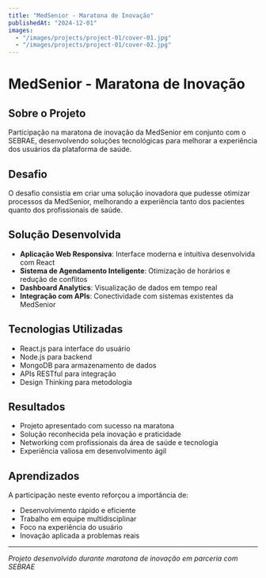 ```yaml
---
title: "MedSenior - Maratona de Inovação"
publishedAt: "2024-12-01"
images:
  - "/images/projects/project-01/cover-01.jpg"
  - "/images/projects/project-01/cover-02.jpg"
---
```


# MedSenior - Maratona de Inovação

## Sobre o Projeto

Participação na maratona de inovação da MedSenior em conjunto com o SEBRAE, desenvolvendo soluções tecnológicas para melhorar a experiência dos usuários da plataforma de saúde.

## Desafio

O desafio consistia em criar uma solução inovadora que pudesse otimizar processos da MedSenior, melhorando a experiência tanto dos pacientes quanto dos profissionais de saúde.

## Solução Desenvolvida

- **Aplicação Web Responsiva**: Interface moderna e intuitiva desenvolvida com React
- **Sistema de Agendamento Inteligente**: Otimização de horários e redução de conflitos
- **Dashboard Analytics**: Visualização de dados em tempo real
- **Integração com APIs**: Conectividade com sistemas existentes da MedSenior

## Tecnologias Utilizadas

- React.js para interface do usuário
- Node.js para backend
- MongoDB para armazenamento de dados
- APIs RESTful para integração
- Design Thinking para metodologia

## Resultados

- Projeto apresentado com sucesso na maratona
- Solução reconhecida pela inovação e praticidade
- Networking com profissionais da área de saúde e tecnologia
- Experiência valiosa em desenvolvimento ágil

## Aprendizados

A participação neste evento reforçou a importância de:
- Desenvolvimento rápido e eficiente
- Trabalho em equipe multidisciplinar
- Foco na experiência do usuário
- Inovação aplicada a problemas reais

---

*Projeto desenvolvido durante maratona de inovação em parceria com SEBRAE* 